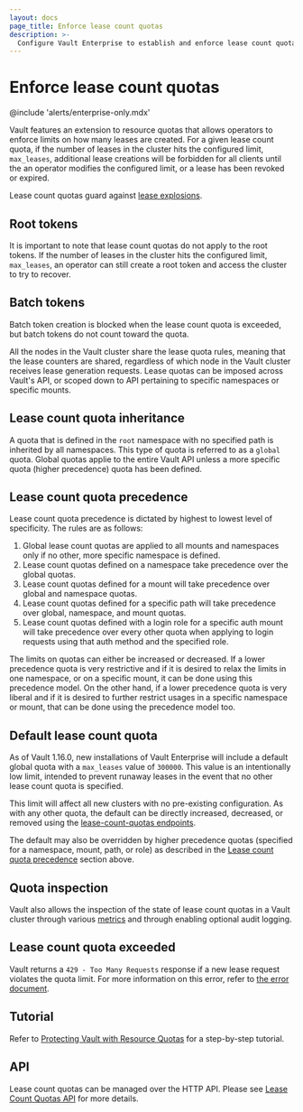 ```yaml
---
layout: docs
page_title: Enforce lease count quotas
description: >-
  Configure Vault Enterprise to establish and enforce lease count quotas.
---
```


# Enforce lease count quotas

@include 'alerts/enterprise-only.mdx'

Vault features an extension to resource quotas that allows operators to enforce
limits on how many leases are created. For a given lease count quota, if the
number of leases in the cluster hits the configured limit, `max_leases`,
additional lease creations will be forbidden for all clients until the
an operator modifies the configured limit, or a lease has been revoked or
expired.

Lease count quotas guard against [lease
explosions](/vault/docs/concepts/lease-explosions).

## Root tokens

It is important to note that lease count quotas do not apply to the root tokens.
If the number of leases in the cluster hits the configured limit, `max_leases`,
an operator can still create a root token and access the cluster to try to
recover.

## Batch tokens

Batch token creation is blocked when the lease count quota is exceeded, but
batch tokens do not count toward the quota.

All the nodes in the Vault cluster share the lease quota rules, meaning that the
lease counters are shared, regardless of which node in the Vault cluster
receives lease generation requests. Lease quotas can be imposed across Vault's
API, or scoped down to API pertaining to specific namespaces or specific mounts.

## Lease count quota inheritance

A quota that is defined in the `root` namespace with no specified path is
inherited by all namespaces. This type of quota is referred to as a `global`
quota. Global quotas applie to the entire Vault API unless a more specific quota
(higher precedence) quota has been defined.

## Lease count quota precedence

Lease count quota precedence is dictated by highest to lowest level of
specificity. The rules are as follows:

1. Global lease count quotas are applied to all mounts and namespaces only if no
other, more specific namespace is defined.
1. Lease count quotas defined on a namespace take precedence over the global
quotas.
1. Lease count quotas defined for a mount will take precedence over global
and namespace quotas.
1. Lease count quotas defined for a specific path will take
precedence over global, namespace, and mount quotas.
1. Lease count quotas defined with a login role for a specific auth mount will
take precedence over every other quota when applying to login requests using
that auth method and the specified role.

The limits on quotas can either be increased or decreased. If a lower precedence
quota is very restrictive and if it is desired to relax the limits in one
namespace, or on a specific mount, it can be done using this precedence model.
On the other hand, if a lower precedence quota is very liberal and if it is
desired to further restrict usages in a specific namespace or mount, that can be
done using the precedence model too.

## Default lease count quota

As of Vault 1.16.0, new installations of Vault Enterprise will include a default
global quota with a `max_leases` value of `300000`. This value is an
intentionally low limit, intended to prevent runaway leases in the event that no
other lease count quota is specified.

This limit will affect all new clusters with no pre-existing configuration. As
with any other quota, the default can be directly increased, decreased, or
removed using the [lease-count-quotas endpoints](/vault/api-docs/system/lease-count-quotas).

The default may also be overridden by higher precedence quotas (specified for a
namespace, mount, path, or role) as described in the [Lease count quota
precedence](#lease-count-quota-precedence) section above.

## Quota inspection

Vault also allows the inspection of the state of lease count quotas in a Vault
cluster through various
[metrics](/vault/docs/internals/telemetry/metrics/core-system#quota-metrics)
and through enabling optional audit logging.

## Lease count quota exceeded

Vault returns a `429 - Too Many Requests` response if a new lease request
violates the quota limit. For more information on this error, refer to [the
error document](/vault/docs/concepts/lease-count-quota-exceeded).

## Tutorial

Refer to [Protecting Vault with Resource
Quotas](/vault/tutorials/operations/resource-quotas) for a
step-by-step tutorial.

## API

Lease count quotas can be managed over the HTTP API. Please see
[Lease Count Quotas API](/vault/api-docs/system/lease-count-quotas) for more details.
